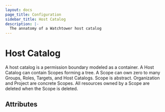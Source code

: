 ```yaml
---
layout: docs
page_title: Configuration
sidebar_title: Host Catalog
description: |-
  The annatomy of a Watchtower host catalog
---
```


# Host Catalog

A host catalog is a permission boundary modeled as a container. A Host Catalog can contain Scopes forming a tree. A Scope can own zero to many Groups, Roles, Targets, and Host Catalogs. Scope is abstract. Organization and Project are concrete Scopes. All resources owned by a Scope are deleted when the Scope is deleted.

## Attributes
